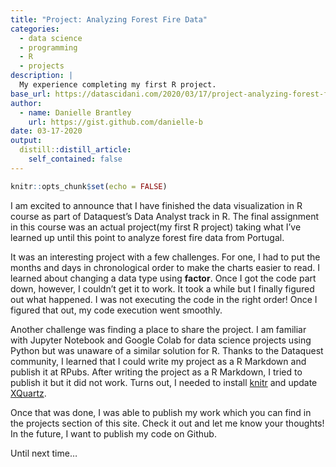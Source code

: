 ```yaml
---
title: "Project: Analyzing Forest Fire Data"
categories:
  - data science 
  - programming
  - R
  - projects
description: |
  My experience completing my first R project.
base_url: https://datascidani.com/2020/03/17/project-analyzing-forest-fire-data/
author:
  - name: Danielle Brantley
    url: https://gist.github.com/danielle-b
date: 03-17-2020
output:
  distill::distill_article:
    self_contained: false
---
```


```r
knitr::opts_chunk$set(echo = FALSE)
```

I am excited to announce that I have finished the data visualization in R course as part of Dataquest’s Data Analyst track in R. The final assignment in this course was an actual project(my first R project) taking what I’ve learned up until this point to analyze forest fire data from Portugal.

It was an interesting project with a few challenges. For one, I had to put the months and days in chronological order to make the charts easier to read. I learned about changing a data type using **factor**. Once I got the code part down, however, I couldn’t get it to work. It took a while but I finally figured out what happened. I was not executing the code in the right order! Once I figured that out, my code execution went smoothly.

Another challenge was finding a place to share the project. I am familiar with Jupyter Notebook and Google Colab for data science projects using Python but was unaware of a similar solution for R. Thanks to the Dataquest community, I learned that I could write my project as a R Markdown and publish it at RPubs. After writing the project as a R Markdown, I tried to publish it but it did not work. Turns out, I needed to install [knitr](https://github.com/yihui/knitr) and update [XQuartz](https://cran.r-project.org/bin/macosx/).

Once that was done, I was able to publish my work which you can find in the projects section of this site. Check it out and let me know your thoughts! In the future, I want to publish my code on Github.

Until next time…

